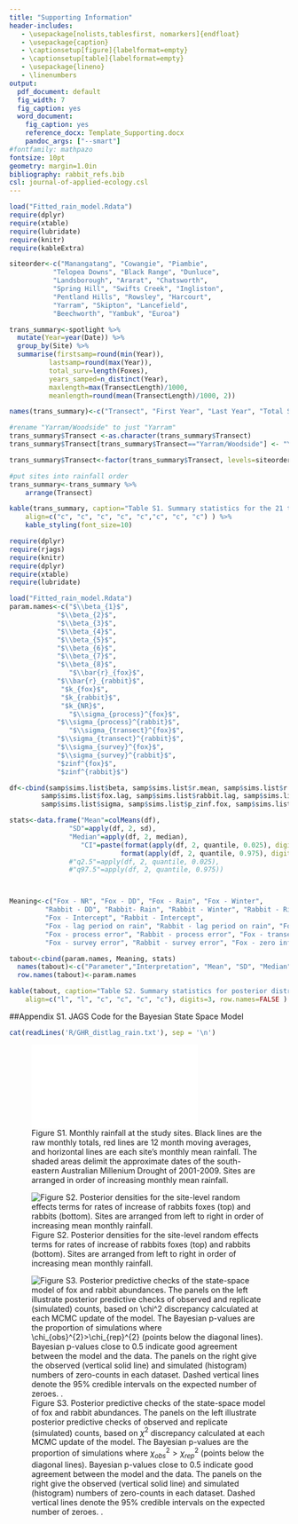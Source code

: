```yaml
---
title: "Supporting Information"
header-includes:
   - \usepackage[nolists,tablesfirst, nomarkers]{endfloat}
   - \usepackage{caption}
   - \captionsetup[figure]{labelformat=empty}
   - \captionsetup[table]{labelformat=empty}
   - \usepackage{lineno}
   - \linenumbers
output:
  pdf_document: default
  fig_width: 7
  fig_caption: yes
  word_document:
    fig_caption: yes
    reference_docx: Template_Supporting.docx
    pandoc_args: ["--smart"]
#fontfamily: mathpazo
fontsize: 10pt
geometry: margin=1.0in
bibliography: rabbit_refs.bib
csl: journal-of-applied-ecology.csl
---
```


```r
load("Fitted_rain_model.Rdata")
require(dplyr)
require(xtable)
require(lubridate)
require(knitr)
require(kableExtra)

siteorder<-c("Manangatang", "Cowangie", "Piambie", 
		   "Telopea Downs", "Black Range", "Dunluce",
		   "Landsborough", "Ararat", "Chatsworth",
		   "Spring Hill", "Swifts Creek", "Ingliston",
		   "Pentland Hills", "Rowsley", "Harcourt",
		   "Yarram", "Skipton", "Lancefield",
		   "Beechworth", "Yambuk", "Euroa")

trans_summary<-spotlight %>%
  mutate(Year=year(Date)) %>%
  group_by(Site) %>%
  summarise(firstsamp=round(min(Year)), 
  		  lastsamp=round(max(Year)), 
  		  total_surv=length(Foxes), 
  		  years_samped=n_distinct(Year), 
  		  maxlength=max(TransectLength)/1000, 
  		  meanlength=round(mean(TransectLength)/1000, 2))

names(trans_summary)<-c("Transect", "First Year", "Last Year", "Total Surveys", "Years with Surveys", "Length (km)", "Mean length (km)")

#rename "Yarram/Woodside" to just "Yarram"
trans_summary$Transect <-as.character(trans_summary$Transect)
trans_summary$Transect[trans_summary$Transect=="Yarram/Woodside"] <- "Yarram"

trans_summary$Transect<-factor(trans_summary$Transect, levels=siteorder)

#put sites into rainfall order
trans_summary<-trans_summary %>%
	arrange(Transect)

kable(trans_summary, caption="Table S1. Summary statistics for the 21 transects surveyed for abundance of foxes and rabbits. Mean length is the mean transect length actually surveyed across all surveys at each transect. Sites are arranged in order of increasing mean monthly rainfall.",
	align=c("c", "c", "c", "c", "c","c", "c", "c") ) %>%
	kable_styling(font_size=10)
```


\newpage

```r
require(dplyr)
require(rjags)
require(knitr)
require(dplyr)
require(xtable)
require(lubridate)

load("Fitted_rain_model.Rdata")
param.names<-c("$\\beta_{1}$", 
			"$\\beta_{2}$", 
			"$\\beta_{3}$", 
			"$\\beta_{4}$", 
			"$\\beta_{5}$",
			"$\\beta_{6}$",
			"$\\beta_{7}$",
			"$\\beta_{8}$",
               "$\\bar{r}_{fox}$", 
			"$\\bar{r}_{rabbit}$",
			 "$k_{fox}$",
			 "$k_{rabbit}$",
			 "$k_{NR}$",
               "$\\sigma_{process}^{fox}$", 
			"$\\sigma_{process}^{rabbit}$",
               "$\\sigma_{transect}^{fox}$", 
			"$\\sigma_{transect}^{rabbit}$",
			"$\\sigma_{survey}^{fox}$", 
			"$\\sigma_{survey}^{rabbit}$",
			"$zinf^{fox}$",
			"$zinf^{rabbit}$")

df<-cbind(samp$sims.list$beta, samp$sims.list$r.mean, samp$sims.list$r.mean.rabbits, 
		samp$sims.list$fox.lag, samp$sims.list$rabbit.lag, samp$sims.list$food.lag,
		samp$sims.list$sigma, samp$sims.list$p_zinf.fox, samp$sims.list$p_zinf.rabbit)

stats<-data.frame("Mean"=colMeans(df), 
			   "SD"=apply(df, 2, sd),
			   "Median"=apply(df, 2, median), 
                  "CI"=paste(format(apply(df, 2, quantile, 0.025), digits=2), ", ",
                  		    format(apply(df, 2, quantile, 0.975), digits=2)))
			   #"q2.5"=apply(df, 2, quantile, 0.025),
			   #"q97.5"=apply(df, 2, quantile, 0.975))



Meaning<-c("Fox - NR", "Fox - DD", "Fox - Rain", "Fox - Winter", 
		 "Rabbit - DD", "Rabbit- Rain", "Rabbit - Winter", "Rabbit - Ripping",
		 "Fox - Intercept", "Rabbit - Intercept",
		 "Fox - lag period on rain", "Rabbit - lag period on rain", "Fox - lag period on NR",
		 "Fox - process error", "Rabbit - process error", "Fox - transect error", "Rabbit - transect error",
		 "Fox - survey error", "Rabbit - survey error", "Fox - zero inflation parameter", "Rabbit - zero inflation parameter")

tabout<-cbind(param.names, Meaning, stats)
  names(tabout)<-c("Parameter","Interpretation", "Mean", "SD", "Median", "CI")
  row.names(tabout)<-param.names

kable(tabout, caption="Table S2. Summary statistics for posterior distributions of parameters of the state-space model for rabbit and fox abundances. Abbreviations: NR, numerical response; DD, density dependence.",
	align=c("l", "l", "c", "c", "c", "c"), digits=3, row.names=FALSE )
```



\newpage
##Appendix S1. JAGS Code for the Bayesian State Space Model
```r
cat(readLines('R/GHR_distlag_rain.txt'), sep = '\n')
```

![Figure S1. Monthly rainfall at the study sites. Black lines are the raw monthly totals, red lines are 12 month moving averages, and horizontal lines are each site's monthly mean rainfall. The shaded areas delimit the approximate dates of the south-eastern Australian Millenium Drought of 2001-2009. Sites are arranged in order of increasing monthly mean rainfall.](Figures/rain_graph.pdf)

![Figure S2. Posterior densities for the site-level random effects terms for rates of increase of rabbits foxes (top) and rabbits (bottom). Sites are arranged from left to right in order of increasing mean monthly rainfall.](Figures/raneff_violin.png)

![Figure S3. Posterior predictive checks of the state-space model of fox and rabbit abundances. The panels on the left illustrate posterior predictive checks of observed and replicate (simulated) counts,  based on $\chi^2$ discrepancy calculated at each MCMC update of the model. The Bayesian p-values are the proportion of simulations where $\chi_{obs}^{2}>\chi_{rep}^{2}$ (points below the diagonal lines). Bayesian p-values close to 0.5 indicate good agreement between the model and the data. The panels on the right give the observed (vertical solid line) and simulated (histogram) numbers of zero-counts in each dataset. Dashed vertical lines denote the 95% credible intervals on the expected number of zeroes. .](Figures/PPcheck.png)


